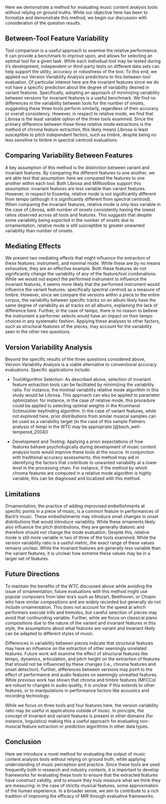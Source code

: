 Here we demonstrate a method for evaluating music content analysis tools without relying on ground truths. While our objective here has been to formalize and demonstrate this method, we begin our discussion with consideration of the question results.

## Between-Tool Feature Variability

Tool comparison is a useful approach to examine the relative performance. It can provide a benchmark to improve upon, and allows for selecting an optimal tool for a given task. While each individual tool may be tested during it's development, independent or third-party tests on different data sets can help support the utility, accuracy or robustness of the tool. To this end, we applied our Version Variability Analysis predictions to this between-tool evaluation. Of particular interest here are the invariant features since we do not have a specific prediction about the degree of variability desired in variant features. Specifically, adopting an approach of minimizing variability between versions for invariant features is a useful benchmark. We find no differences in the variability between tools for the number of onsets, suggesting these three tools perform similarly, regardless of their accuracy or overall consistency. However, in respect to relative mode, we find that Librosa is the least variable option of the three tools examined. Since the primary difference between these three relative mode extractions is the method of chroma feature extraction, this likely means Librosa is least susceptible to pitch independent factors, such as timbre, despite being no less sensitive to timbre in spectral centroid evaluations.

## Comparing Variability Between Features

A key assumption of this method is the distinction between variant and invariant features. By comparing the different features to one another, we are able test that assumption: here we compared the features to one another within each tool. Both Librosa and MIRtoolbox support this assumption: invariant features are less variable than variant features. However, in respect to Essentia, relative mode is not significantly different from tempo (although it is significantly different from spectral centroid). When comparing the invariant features, relative mode is only less variable in the case of Librosa, with number of onsets consistently having the lowest ratios observed across all tools and features. This suggests that despite some variability being expected in the number of onsets due to ornamentation, relative mode is still susceptible to greater unwanted variability than number of onsets.

## Mediating Effects

We present two mediating effects that might influence the extraction of these features: instrument, and nominal mode. While these are by no means exhaustive, they are an effective example. Both these features do not significantly change the variability of any of the feature/tool combinations. While we would not expect the performed instrument to influence the invariant features, it seems more likely that the performed instrument would influence the variant features: specifically spectral centroid as a measure of timbre. However, since we compare the versions within a piece to the entire corpus, the variability between specific tracks on an album likely have the same degree of variability as all tracks on all albums, explaining the lack of difference here. Further, in the case of tempo, there is no reason to believe the instrument a performer selects would have an impact on their tempo choices in any systematic fashion. Applying these analyses to other factors, such as structural features of the pieces, may account for the variability seen in the other two questions.

## Version Variability Analysis

Beyond the specific results of the three questions considered above, Version Variability Analysis is a viable alternative to conventional accuracy evaluations. Specific applications include:

-   Tool/Algorithm Selection: As described above, selection of invariant feature extraction tools can be facilitated by minimizing the variability ratio. For instance, the minimal variability relative mode algorithm in this study would be Librosa. This approach can also be applied to parameter optimization: for instance, in the case of relative mode, this procedure could be applied to selecting optimal weights in the Krumhansl Schmuckler keyfinding algorithm. In the case of variant features, while not explored here, prior distributions from similar musical samples can be used as a variability target (in the case of this sample Palmers analysis of tempi in the WTC may be appropriate [@bach_well-tempered_2004])

-   Development and Testing: Applying a priori expectations of how features behave psychologically during development of music content analysis tools would improve these tools at the source. In conjunction with traditional accuracy assessments, this method may aid in identifying the factors that contribute to unwanted variability at a lower level in the processing chain. For instance, if the method by which chroma features are computed in a relative mode algorithm is highly variable, this can be diagnosed and localized with this method.

## Limitations

Ornamentation, the practice of adding improvised embellishments at specific points in a piece of music, is a common feature in performances of Bach's music. These embellishments may introduce small changes in onset distributions that would introduce variability. While these ornaments likely also influence the pitch distributions, they are generally diatonic and therefore should not change the mode evaluation. Despite this, relative mode is still more variable in two of three of the tools examined. While the version variability ratio is a useful metric, the exact range of these values remains unclear. While the invariant features are generally less variable than the variant features, it is unclear how extreme these values may be in a larger set of features.

## Future Directions

To maintain the benefits of the WTC discussed above while avoiding the issue of ornamentation, future evaluations with this method might use popular composers from later era's such as Mozart, Beethoven, or Chopin who have similar compositions and are widely recorded but generally do not include ornamentation. This does not account for the speed at which performers execute trills and tremolos, but careful selection of pieces may avoid that confounding variable. Further, while we focus on classical piano compositions due to the nature of the variant and invariant features in this style, the assumptions about what features are variant and invariant likely can be adapted to different styles of music.

Differences in variability between pieces indicate that structural features may have an influence on the extraction of other seemingly unrelated features. Future work will examine the effect of structural features like tempo, dynamics, articulation, and pitch height on the extraction of features that should not be influenced by these changes (i.e., chroma features and onset detection). Further, differences between versions may point to the effect of performance and audio features on seemingly unrealted features. While previous work has shown that chroma and timbre features (MFCCs) are robust to changes in audio quality, it is unclear if this extends to other features, or to manipulations in performance factors like acoustics and recording technology.

While we focus on three tools and four features here, the version variability ratio may be useful in applications outside of music. In principle, the concept of invariant and variant features is present in other domains (for instance, linguistics) making this a useful approach for evaluating non-musical feature extraction or prediction algorithms in other data types.

## Conclusion

Here we introduce a novel method for evaluating the output of music content analysis tools without relying on ground truth, while applying understanding of music perception and practice. Since these tools are used frequently both in research and industry contexts, it is important to develop frameworks for evaluating these tools to ensure that the extracted features have construct validity, and to ensure they truly measure what we think they are measuring: in the case of strictly musical features, some approximation of the human experience. In a broader sense, we aim to contribute to a rich tradition of improving the efficacy of MIR through evaluative frameworks.